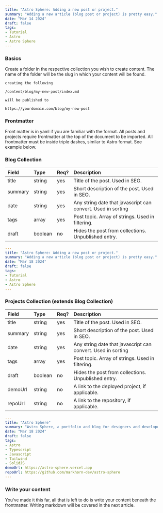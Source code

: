 ```yaml
---
title: "Astro Sphere: Adding a new post or project."
summary: "Adding a new article (blog post or project) is pretty easy."
date: "Mar 14 2024"
draft: false
tags:
- Tutorial
- Astro
- Astro Sphere
---
```

### Basics

Create a folder in the respective collection you wish to create content. The name of the folder will be the slug in which your content will be found.

```text copy=false
creating the following

/content/blog/my-new-post/index.md

will be published to

https://yourdomain.com/blog/my-new-post
```

### Frontmatter

Front matter is in yaml if you are familiar with the format. All posts and projects require frontmatter at the top of the document to be imported. All frontmatter must be inside triple dashes, similar to Astro format. See example below.

### Blog Collection

| Field   | Type    | Req? | Description                                                   |
| :------ | :------ | :--- | :------------------------------------------------------------ |
| title   | string  | yes  | Title of the post. Used in SEO.                               |
| summary | string  | yes  | Short description of the post. Used in SEO.                   |
| date    | string  | yes  | Any string date that javascript can convert. Used in sorting  |
| tags    | array   | yes  | Post topic. Array of strings. Used in filtering.              |
| draft   | boolean | no   | Hides the post from collections. Unpublished entry.           |


```yaml caption="Example blog post frontmatter"
---
title: "Astro Sphere: Adding a new post or project."
summary: "Adding a new article (blog post or project) is pretty easy."
date: "Mar 18 2024"
draft: false
tags:
- Tutorial
- Astro
- Astro Sphere
---
```

### Projects Collection (extends Blog Collection)

| Field   | Type    | Req? | Description                                                   |
| :------ | :------ | :--- | :------------------------------------------------------------ |
| title   | string  | yes  | Title of the post. Used in SEO.                               |
| summary | string  | yes  | Short description of the post. Used in SEO.                   |
| date    | string  | yes  | Any string date that javascript can convert. Used in sorting  |
| tags    | array   | yes  | Post topic. Array of strings. Used in filtering.              |
| draft   | boolean | no   | Hides the post from collections. Unpublished entry.           |
| demoUrl | string  | no   | A link to the deployed project, if applicable.                |
| repoUrl | string  | no   | A link to the repository, if applicable.                      |


```yaml caption="Example project frontmatter"
---
title: "Astro Sphere"
summary: "Astro Sphere, a portfolio and blog for designers and developers."
date: "Mar 18 2024"
draft: false
tags:
- Astro
- Typescript
- Javascript
- Tailwind
- SolidJS
demoUrl: https://astro-sphere.vercel.app
repoUrl: https://github.com/markhorn-dev/astro-sphere
---
```

### Write your content
You've made it this far, all that is left to do is write your content beneath the frontmatter. Writing markdown will be covered in the next article.